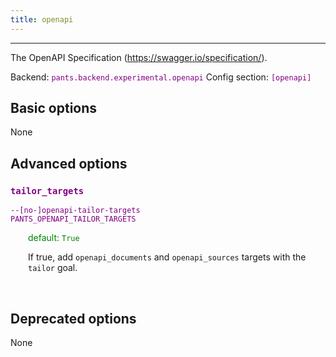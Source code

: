 ```yaml
---
title: openapi
---
```


---

The OpenAPI Specification (https://swagger.io/specification/).

Backend: <span style="color: purple"><code>pants.backend.experimental.openapi</code></span>
Config section: <span style="color: purple"><code>[openapi]</code></span>

## Basic options

None

## Advanced options

<div style="color: purple">

### `tailor_targets`

  <code>--[no-]openapi-tailor-targets</code><br>
  <code>PANTS_OPENAPI_TAILOR_TARGETS</code><br>
</div>
<div style="padding-left: 2em;">
<span style="color: green">default: <code>True</code></span>

<br>

If true, add `openapi_documents` and `openapi_sources` targets with the `tailor` goal.

</div>
<br>

## Deprecated options

None

